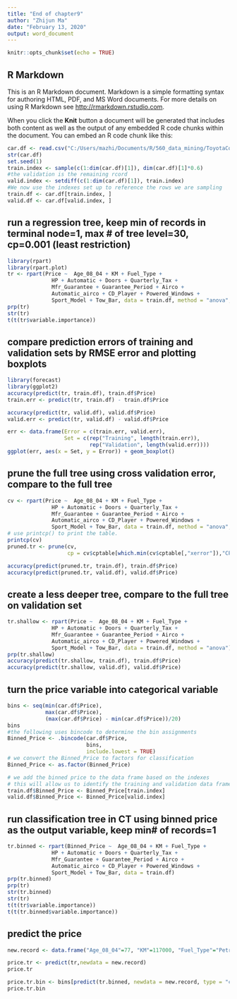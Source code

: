 ---
title: "End of chapter9"
author: "Zhijun Ma"
date: "February 13, 2020"
output: word_document
---

```{r setup, include=FALSE}
knitr::opts_chunk$set(echo = TRUE)
```

## R Markdown

This is an R Markdown document. Markdown is a simple formatting syntax for authoring HTML, PDF, and MS Word documents. For more details on using R Markdown see <http://rmarkdown.rstudio.com>.

When you click the **Knit** button a document will be generated that includes both content as well as the output of any embedded R code chunks within the document. You can embed an R code chunk like this:

```{r used cars}
car.df <- read.csv("C:/Users/mazhi/Documents/R/560_data_mining/ToyotaCorolla.csv")
str(car.df)
set.seed(1)
train.index <- sample(c(1:dim(car.df)[1]), dim(car.df)[1]*0.6)
#the validation is the remaining rcord
valid.index <- setdiff(c(1:dim(car.df)[1]), train.index)  
#We now use the indexes set up to reference the rows we are sampling
train.df <- car.df[train.index, ]
valid.df <- car.df[valid.index, ]
```

## run a regression tree, keep min of records in terminal node=1, max # of tree level=30, cp=0.001 (least restriction)
```{r pressure, echo=FALSE}
library(rpart)
library(rpart.plot)
tr <- rpart(Price ~  Age_08_04 + KM + Fuel_Type + 
              HP + Automatic + Doors + Quarterly_Tax + 
              Mfr_Guarantee + Guarantee_Period + Airco + 
              Automatic_airco + CD_Player + Powered_Windows + 
              Sport_Model + Tow_Bar, data = train.df, method = "anova", minbucket = 1, maxdepth = 30, cp = 0.001)
prp(tr)
str(tr)
t(t(tr$variable.importance))
```

## compare prediction errors of training and validation sets by RMSE error and plotting boxplots
```{r}
library(forecast)
library(ggplot2)
accuracy(predict(tr, train.df), train.df$Price)
train.err <- predict(tr, train.df) - train.df$Price

accuracy(predict(tr, valid.df), valid.df$Price)
valid.err <- predict(tr, valid.df) - valid.df$Price

err <- data.frame(Error = c(train.err, valid.err), 
                  Set = c(rep("Training", length(train.err)),
                          rep("Validation", length(valid.err))))
ggplot(err, aes(x = Set, y = Error)) + geom_boxplot()
```


## prune the full tree using cross validation error, compare to the full tree
```{r}
cv <- rpart(Price ~  Age_08_04 + KM + Fuel_Type + 
              HP + Automatic + Doors + Quarterly_Tax + 
              Mfr_Guarantee + Guarantee_Period + Airco + 
              Automatic_airco + CD_Player + Powered_Windows + 
              Sport_Model + Tow_Bar, data = train.df, method = "anova",  cp = 0.001, xval = 5)
# use printcp() to print the table. 
printcp(cv)
pruned.tr <- prune(cv, 
                   cp = cv$cptable[which.min(cv$cptable[,"xerror"]),"CP"])

accuracy(predict(pruned.tr, train.df), train.df$Price)
accuracy(predict(pruned.tr, valid.df), valid.df$Price)
```


## create a less deeper tree, compare to the full tree on validation set
```{r}
tr.shallow <- rpart(Price ~  Age_08_04 + KM + Fuel_Type + 
              HP + Automatic + Doors + Quarterly_Tax + 
              Mfr_Guarantee + Guarantee_Period + Airco + 
              Automatic_airco + CD_Player + Powered_Windows + 
              Sport_Model + Tow_Bar, data = train.df, method = "anova")
prp(tr.shallow)
accuracy(predict(tr.shallow, train.df), train.df$Price)
accuracy(predict(tr.shallow, valid.df), valid.df$Price)

```


## turn the price variable into categorical variable
```{r}
bins <- seq(min(car.df$Price), 
            max(car.df$Price), 
            (max(car.df$Price) - min(car.df$Price))/20)
bins
#the following uses bincode to determine the bin assignments
Binned_Price <- .bincode(car.df$Price, 
                         bins, 
                         include.lowest = TRUE)
# we convert the Binned_Price to factors for classification
Binned_Price <- as.factor(Binned_Price)

# we add the binned price to the data frame based on the indexes
# this will allow us to identify the training and validation data frames
train.df$Binned_Price <- Binned_Price[train.index]
valid.df$Binned_Price <- Binned_Price[valid.index]
```


## run classification tree in CT using binned price as the output variable, keep min# of records=1
```{r}
tr.binned <- rpart(Binned_Price ~  Age_08_04 + KM + Fuel_Type + 
              HP + Automatic + Doors + Quarterly_Tax + 
              Mfr_Guarantee + Guarantee_Period + Airco + 
              Automatic_airco + CD_Player + Powered_Windows + 
              Sport_Model + Tow_Bar, data = train.df)
prp(tr.binned)
prp(tr)
str(tr.binned)
str(tr)
t(t(tr$variable.importance))
t(t(tr.binned$variable.importance))
```


## predict the price
```{r}
new.record <- data.frame("Age_08_04"=77, "KM"=117000, "Fuel_Type"="Petrol", "HP"=110, "Automatic"=0, "Doors"=5, "Quarterly_Tax"=100, "Mfr_Guarantee"=0, "Guarantee_Period"=3, "Airco"=1, "Automatic_airco"=0, "CD_Player"=0, "Powered_Windows"=0, "Sport_Model"=0, "Tow_Bar"=1)

price.tr <- predict(tr,newdata = new.record)
price.tr

price.tr.bin <- bins[predict(tr.binned, newdata = new.record, type = "class")]
price.tr.bin
```

